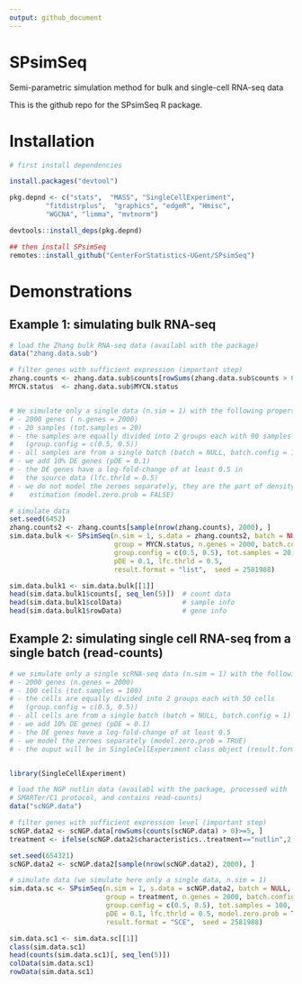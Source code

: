 ```yaml
---
output: github_document
---
```



# SPsimSeq
Semi-parametric simulation method for bulk and single-cell RNA-seq data

This is the github repo for the SPsimSeq R package. 
 
# Installation
 

```r
# first install dependencies

install.packages("devtool")

pkg.depnd <- c("stats",  "MASS", "SingleCellExperiment",  
         "fitdistrplus",  "graphics", "edgeR", "Hmisc",
         "WGCNA", "limma", "mvtnorm")

devtools::install_deps(pkg.depnd)

## then install SPsimSeq
remotes::install_github("CenterForStatistics-UGent/SPsimSeq")
```





# Demonstrations
 
## Example 1: simulating bulk RNA-seq

```r
# load the Zhang bulk RNA-seq data (availabl with the package) 
data("zhang.data.sub") 

# filter genes with sufficient expression (important step) 
zhang.counts <- zhang.data.sub$counts[rowSums(zhang.data.sub$counts > 0)>=5, ]  
MYCN.status  <- zhang.data.sub$MYCN.status 


# We simulate only a single data (n.sim = 1) with the following property
# - 2000 genes ( n.genes = 2000) 
# - 20 samples (tot.samples = 20) 
# - the samples are equally divided into 2 groups each with 90 samples 
#   (group.config = c(0.5, 0.5))
# - all samples are from a single batch (batch = NULL, batch.config = 1)
# - we add 10% DE genes (pDE = 0.1) 
# - the DE genes have a log-fold-change of at least 0.5 in 
#   the source data (lfc.thrld = 0.5)
# - we do not model the zeroes separately, they are the part of density 
#    estimation (model.zero.prob = FALSE)

# simulate data
set.seed(6452)
zhang.counts2 <- zhang.counts[sample(nrow(zhang.counts), 2000), ]
sim.data.bulk <- SPsimSeq(n.sim = 1, s.data = zhang.counts2, batch = NULL,
                          group = MYCN.status, n.genes = 2000, batch.config = 1,
                          group.config = c(0.5, 0.5), tot.samples = 20, 
                          pDE = 0.1, lfc.thrld = 0.5, 
                          result.format = "list",  seed = 2581988)

sim.data.bulk1 <- sim.data.bulk[[1]]                              
head(sim.data.bulk1$counts[, seq_len(5)])  # count data
head(sim.data.bulk1$colData)               # sample info
head(sim.data.bulk1$rowData)               # gene info
```


## Example 2: simulating single cell RNA-seq from a single batch (read-counts)

```r
# we simulate only a single scRNA-seq data (n.sim = 1) with the following property
# - 2000 genes (n.genes = 2000) 
# - 100 cells (tot.samples = 100) 
# - the cells are equally divided into 2 groups each with 50 cells 
#   (group.config = c(0.5, 0.5))
# - all cells are from a single batch (batch = NULL, batch.config = 1)
# - we add 10% DE genes (pDE = 0.1) 
# - the DE genes have a log-fold-change of at least 0.5
# - we model the zeroes separately (model.zero.prob = TRUE)
# - the ouput will be in SingleCellExperiment class object (result.format = "SCE")


library(SingleCellExperiment)

# load the NGP nutlin data (availabl with the package, processed with 
# SMARTer/C1 protocol, and contains read-counts)
data("scNGP.data")

# filter genes with sufficient expression level (important step) 
scNGP.data2 <- scNGP.data[rowSums(counts(scNGP.data) > 0)>=5, ]  
treatment <- ifelse(scNGP.data2$characteristics..treatment=="nutlin",2,1)

set.seed(654321)
scNGP.data2 <- scNGP.data2[sample(nrow(scNGP.data2), 2000), ]

# simulate data (we simulate here only a single data, n.sim = 1)
sim.data.sc <- SPsimSeq(n.sim = 1, s.data = scNGP.data2, batch = NULL,
                        group = treatment, n.genes = 2000, batch.config = 1,
                        group.config = c(0.5, 0.5), tot.samples = 100, 
                        pDE = 0.1, lfc.thrld = 0.5, model.zero.prob = TRUE,
                        result.format = "SCE",  seed = 2581988)

sim.data.sc1 <- sim.data.sc[[1]]
class(sim.data.sc1)
head(counts(sim.data.sc1)[, seq_len(5)])
colData(sim.data.sc1)
rowData(sim.data.sc1)
```

